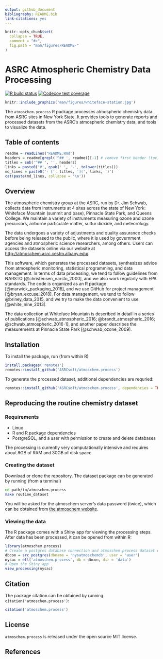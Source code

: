 ```yaml
---
output: github_document
bibliography: README.bib
link-citations: yes
---
```


<!-- README.md is generated from README.Rmd. Please edit that file -->

```r
knitr::opts_chunk$set(
  collapse = TRUE,
  comment = "#>",
  fig.path = "man/figures/README-"
)
```

# ASRC Atmospheric Chemistry Data Processing

[![R build status](https://github.com/ASRCsoft/atmoschem.process/workflows/R-CMD-check/badge.svg)](https://github.com/ASRCsoft/atmoschem.process/actions)
[![Codecov test coverage](https://codecov.io/gh/ASRCsoft/atmoschem.process/branch/master/graph/badge.svg)](https://codecov.io/gh/ASRCsoft/atmoschem.process?branch=master)

```r
knitr::include_graphics('man/figures/whiteface-station.jpg')
```

The `atmoschem.process` R package processes atmospheric chemistry data from ASRC
sites in New York State. It provides tools to generate reports and processed
datasets from the ASRC's atmospheric chemistry data, and tools to visualize the
data.

## Table of contents

```r
readme = readLines('README.Rmd')
headers = readme[grepl('^## ', readme)][-1] # remove first header (toc)
titles = sub('^## ', '', headers)
links = paste0('#', gsub(' ', '-', tolower(titles)))
md_lines = paste0('- [', titles, '](', links, ')')
cat(paste(md_lines, collapse = '\n'))
```

## Overview

The atmospheric chemistry group at the ASRC, run by Dr. Jim Schwab, collects
data from instruments at 4 sites across the state of New York: Whiteface
Mountain (summit and base), Pinnacle State Park, and Queens College. We maintain
a variety of instruments measuring ozone and ozone precursors, airborne
particulate matter, sulfur dioxide, and meteorology.

The data undergoes a variety of adjustments and quality assurance checks before
being released to the public, where it is used by government agencies and
atmospheric science researchers, among others. Users can access the datasets
online via our website at <http://atmoschem.asrc.cestm.albany.edu/>.

This software, which generates the processed datasets, synthesizes advice from
atmospheric monitoring, statistical programming, and data management. In terms
of data processing, we tend to follow guidelines from NARSTO
[@christensen_narsto_2000], and we also work regularly with EPA standards. The
code is organized as an R package [@marwick_packaging_2018], and we use GitHub
for project management [@bryan_excuse_2018]. For data management, we tend to
follow @briney_data_2015, and we try to make the data convenient to use
[@white_nine_2013].

The data collection at Whiteface Mountain is described in detail in a series of
publications [@schwab_atmospheric_2016; @brandt_atmospheric_2016;
@schwab_atmospheric_2016-1], and another paper describes the measurements at
Pinnacle State Park [@schwab_ozone_2009].

## Installation

To install the package, run (from within R)

```R
install.packages('remotes')
remotes::install_github('ASRCsoft/atmoschem.process')
```

To generate the processed dataset, additional dependencies are requried:

```R
remotes::install_github('ASRCsoft/atmoschem.process', dependencies = TRUE)
```

## Reproducing the routine chemistry dataset

### Requirements

- Linux
- R and R package dependencies
- PostgreSQL, and a user with permission to create and delete databases

The processing is currently very computationally intensive and requires about
8GB of RAM and 30GB of disk space.

### Creating the dataset

Download or clone the repository. The dataset package can be generated by
running (from a terminal)

```sh
cd path/to/atmoschem.process
make routine_dataset
```

You will be asked for the atmoschem server's data password (twice), which can be
obtained from [the atmoschem website](http://atmoschem.asrc.cestm.albany.edu/).

### Viewing the data

The R package comes with a Shiny app for viewing the processing steps. After
data has been processed, it can be opened from within R:

```R
library(atmoschem.process)
# Create a postgres database connection and atmoschem.process dataset object
dbcon = src_postgres(dbname = 'nysatmoschemdb', user = 'user')
nysac = etl('atmoschem.process', db = dbcon, dir = 'data')
# Open the Shiny app
view_processing(nysac)
```

## Citation

The package citation can be obtained by running `citation('atmoschem.process')`:

```r
citation('atmoschem.process')
```

## License

`atmoschem.process` is released under the open source MIT license.

## References
